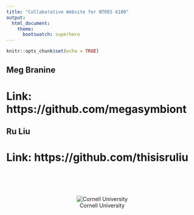 ```yaml
---
title: "Collaborative Website for NTRES 6100"
output: 
  html_document:
    theme:
      bootswatch: superhero
---
```


```r
knitr::opts_chunk$set(echo = TRUE)
```

## **Meg Branine** 

# Link: https://github.com/megasymbiont

## **Ru Liu**
 
# Link: https://github.com/thisisruliu
<br>
<br>
<br>



<center>![Cornell University](https://external-content.duckduckgo.com/iu/?u=https%3A%2F%2Ftse1.mm.bing.net%2Fth%3Fid%3DOIP.W2gzC9O4AZg2ZE4xEGIgJwHaFi%26pid%3DApi&f=1&ipt=1a972e7505d75fd09436067eae480b7f7d6f8569a4f7086fc9dc6be32b8e5b22&ipo=images)</center>



